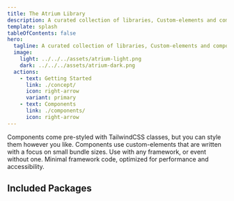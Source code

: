 ```yaml
---
title: The Atrium Library
description: A curated collection of libraries, Custom-elements and components for different frameworks for building Websites.
template: splash
tableOfContents: false
hero:
  tagline: A curated collection of libraries, Custom-elements and components for different frameworks for building Websites.
  image:
    light: ../../../assets/atrium-light.png
    dark: ../../../assets/atrium-dark.png
  actions:
    - text: Getting Started
      link: ./concept/
      icon: right-arrow
      variant: primary
    - text: Components
      link: ./components/
      icon: right-arrow
---
```




<div class="not-content pb-12 min-h-[700px]">
  <div class="relative rounded-xl lg:border border-zinc-950 border-b-0 2xl:mx-[-220px] xl:mx-[-80px]">
    <Showcase client:only="vue" />
  </div>
</div>

<CardGrid>
  <Card title="Not opinionated about styling" icon="star">
    Components come pre-styled with TailwindCSS classes, but you can style them however you like.
  </Card>
  <Card title="Ship less JavaScript" icon="star">
    Components use custom-elements that are written with a focus on small bundle sizes.
  </Card>
  <Card title="Protable and easy to use" icon="star">
    Use with any framework, or event without one.
  </Card>
  <Card title="Performant and accessible" icon="star">
    Minimal framework code, optimized for performance and accessibility.
  </Card>
</CardGrid>

<div class="pt-12"/>

## Included Packages

<div class="py-12">
  <CardGrid>
    <LinkCard
      title="@sv/components"
      description="This package contains all component templates and the cli for use."
      href="/atrium/packages/components/"
    />
    <LinkCard
      title="@sv/elements"
      description="A library of reusable and high quality custom-elements."
      href="/atrium/packages/elements/"
    />
    <LinkCard
      title="@sv/codestyle"
      description="Codestyle and configuration for all projects."
      href="/atrium/packages/codestyle/"
    />
  </CardGrid>
</div>

<div class="pt-12"/>
